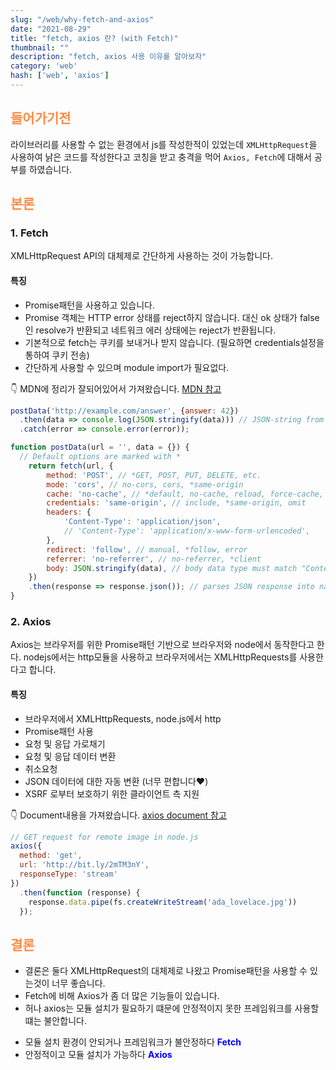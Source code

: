 ```yaml
---
slug: "/web/why-fetch-and-axios"
date: "2021-08-29"
title: "fetch, axios 란? (with Fetch)"
thumbnail: ""
description: "fetch, axios 사용 이유를 알아보자"
category: 'web'
hash: ['web', 'axios']
---
```


## <div style="color: #FE8B44;margin-bottom:12px;">들어가기전</div>

라이브러리를 사용할 수 없는 환경에서 js를 작성한적이 있었는데
`XMLHttpRequest`을 사용하여 낡은 코드를 작성한다고 코칭을 받고 충격을 먹어 `Axios, Fetch`에 대해서 공부를 하였습니다. <br/>

## <div style="color: #FE8B44;margin-bottom:12px;">본론</div>

<h3> 1. Fetch </h3>

XMLHttpRequest API의 대체제로 간단하게 사용하는 것이 가능합니다.<br/>

<h4>특징</h4>

- Promise패턴을 사용하고 있습니다.
- Promise 객체는 HTTP error 상태를 reject하지 않습니다.
대신 ok 상태가 false인 resolve가 반환되고 네트워크 에러 상태에는 reject가 반환됩니다.
- 기본적으로 fetch는 쿠키를 보내거나 받지 않습니다.  (필요하면 credentials설정을 통하여 쿠키 전송)
- 간단하게 사용할 수 있으며 module import가 필요없다.

👇 MDN에 정리가 잘되어있어서 가져왔습니다.
[MDN 참고](https://developer.mozilla.org/ko/docs/Web/API/Fetch_API/Using_Fetch#%EB%A6%AC%ED%80%98%EC%8A%A4%ED%8A%B8%EC%9D%98_%EC%98%B5%EC%85%98_%EC%A0%81%EC%9A%A9)

```javascript
postData('http://example.com/answer', {answer: 42})
  .then(data => console.log(JSON.stringify(data))) // JSON-string from `response.json()` call
  .catch(error => console.error(error));

function postData(url = '', data = {}) {
  // Default options are marked with *
    return fetch(url, {
        method: 'POST', // *GET, POST, PUT, DELETE, etc.
        mode: 'cors', // no-cors, cors, *same-origin
        cache: 'no-cache', // *default, no-cache, reload, force-cache, only-if-cached
        credentials: 'same-origin', // include, *same-origin, omit
        headers: {
            'Content-Type': 'application/json',
            // 'Content-Type': 'application/x-www-form-urlencoded',
        },
        redirect: 'follow', // manual, *follow, error
        referrer: 'no-referrer', // no-referrer, *client
        body: JSON.stringify(data), // body data type must match "Content-Type" header
    })
    .then(response => response.json()); // parses JSON response into native JavaScript objects
}
```

<h3> 2. Axios </h3>
Axios는 브라우저를 위한 Promise패턴 기반으로 브라우저와 node에서 동작한다고 한다.
nodejs에서는 http모듈을 사용하고 브라우저에서는 XMLHttpRequests를 사용한다고 합니다.

<h4>특징</h4>

- 브라우저에서 XMLHttpRequests, node.js에서 http
- Promise패턴 사용
- 요청 및 응답 가로채기
- 요청 및 응답 데이터 변환
- 취소요청
- JSON 데이터에 대한 자동 변환 (너무 편합니다❤️)
- XSRF 로부터 보호하기 위한 클라이언트 측 지원

👇 Document내용을 가져왔습니다.
[axios document 참고](https://axios-http.com/docs/api_intro)

```javascript
// GET request for remote image in node.js
axios({
  method: 'get',
  url: 'http://bit.ly/2mTM3nY',
  responseType: 'stream'
})
  .then(function (response) {
    response.data.pipe(fs.createWriteStream('ada_lovelace.jpg'))
  });
```


## <div style="color: #FE8B44;margin-bottom:12px;">결론</div>

- 결론은 둘다 XMLHttpRequest의 대체제로 나왔고 Promise패턴을 사용할 수 있는것이 너무 좋습니다.
- Fetch에 비해 Axios가 좀 더 많은 기능들이 있습니다.
- 허나 axios는 모듈 설치가 필요하기 떄문에 안정적이지 못한 프레임워크를 사용할떄는 불안합니다.

* 모듈 설치 환경이 안되거나 프레임워크가 불안정하다 <span style="color: blue; font-weight:bold">Fetch</span>
* 안정적이고 모듈 설치가 가능하다 <span style="color: blue; font-weight:bold">Axios</span>

<br/><br/><br/>

